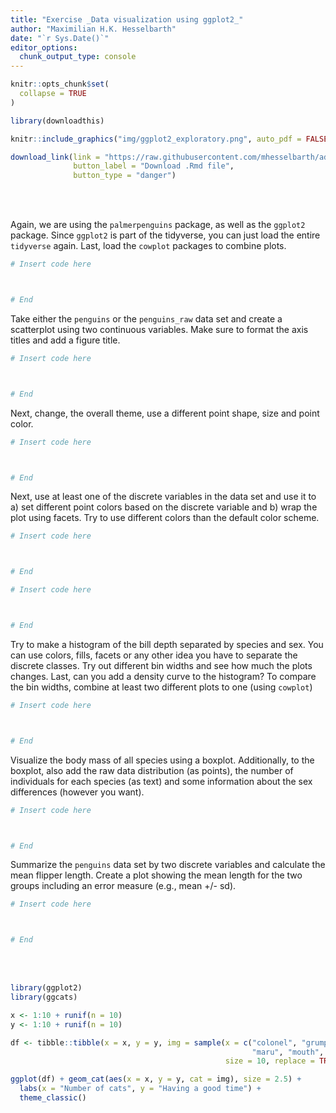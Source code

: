 ```yaml
---
title: "Exercise _Data visualization using ggplot2_"
author: "Maximilian H.K. Hesselbarth"
date: "`r Sys.Date()`"
editor_options: 
  chunk_output_type: console
---
```


```r
knitr::opts_chunk$set(
  collapse = TRUE
)

library(downloadthis)
```

```r
knitr::include_graphics("img/ggplot2_exploratory.png", auto_pdf = FALSE)
```

```r
download_link(link = "https://raw.githubusercontent.com/mhesselbarth/advanced-r-workshop/main/exercise_ggplot.Rmd",
              button_label = "Download .Rmd file", 
              button_type = "danger")
```

<br><br>

Again, we are using the `palmerpenguins` package, as well as the `ggplot2` package. Since `ggplot2` is part of the tidyverse, you can just load the entire `tidyverse` again. Last, load the `cowplot` packages to combine plots.

```r
# Insert code here



# End
```

Take either the `penguins` or the `penguins_raw` data set and create a scatterplot using two continuous variables. Make sure to format the axis titles and add a figure title.

```r
# Insert code here



# End
```

Next, change, the overall theme, use a different point shape, size and point color. 

```r
# Insert code here



# End
```

Next, use at least one of the discrete variables in the data set and use it to a) set different point colors based on the discrete variable and b) wrap the plot using facets. Try to use different colors than the default color scheme.

```r
# Insert code here



# End
```

```r
# Insert code here



# End
```

Try to make a histogram of the bill depth separated by species and sex. You can use colors, fills, facets or any other idea you have to separate the discrete classes. Try out different bin widths and see how much the plots changes. Last, can you add a density curve to the histogram? To compare the bin widths, combine at least two different plots to one (using `cowplot`)

```r
# Insert code here



# End
```

Visualize the body mass of all species using a boxplot. Additionally, to the boxplot, also add the raw data distribution (as points), the number of individuals for each species (as text) and some information about the sex differences (however you want). 

```r
# Insert code here



# End
```

Summarize the `penguins` data set by two discrete variables and calculate the mean flipper length. Create a plot showing the mean length for the two groups including an error measure (e.g., mean +/- sd). 

```r
# Insert code here



# End
```

<br><br>

```r
library(ggplot2)
library(ggcats)

x <- 1:10 + runif(n = 10)
y <- 1:10 + runif(n = 10)

df <- tibble::tibble(x = x, y = y, img = sample(x = c("colonel", "grumpy", "hipster", "lil_bub",
                                                      "maru", "mouth", "pop_close"), 
                                                size = 10, replace = TRUE))

ggplot(df) + geom_cat(aes(x = x, y = y, cat = img), size = 2.5) + 
  labs(x = "Number of cats", y = "Having a good time") + 
  theme_classic()
```
